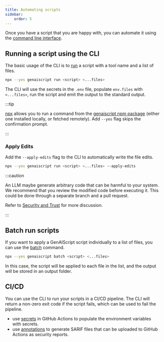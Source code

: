 ```yaml
---
title: Automating scripts
sidebar:
    order: 5
---
```


Once you have a script that you are happy with, you can automate it using the [command line interface](/genaiscript/reference/cli).

## Running a script using the CLI

The basic usage of the CLI is to [run](/genaiscript/reference/cli/run/) a script with a tool name and a list of files.

```sh wrap
npx --yes genaiscript run <script> <...files>
```

The CLI will use the secrets in the `.env` file, populate `env.files` with `<...files>`, run the script
and emit the output to the standard output.

:::tip

[npx](https://docs.npmjs.com/cli/v10/commands/npx) allows you to run a command 
from the [genaiscript npm package](https://www.npmjs.com/package/genaiscript) (either one installed locally, or fetched remotely). 
Add `--yes` flag skips the confirmation prompt.

:::

### Apply Edits

Add the `--apply-edits` flag to the CLI to automatically write the file edits.

```sh wrap "--apply-edits"
npx --yes genaiscript run <script> <...files> --apply-edits
```

:::caution

An LLM maybe generate arbitrary code that can be harmful to your system. 
We recommend that you review the modified code before executing it. This could be done through a separate
branch and a pull request.

Refer to [Security and Trust](/genaiscript/reference/security-and-trust) for more discussion.

:::


## Batch run scripts

If you want to apply a GenAIScript script individually to a list of files, you can use the [batch](/genaiscript/reference/cli/batch) command.

```sh wrap "batch"
npx --yes genaiscript batch <script> <...files>
```

In this case, the script will be applied to each file in the list, and the output will be stored in an output folder.

## CI/CD

You can use the CLI to run your scripts in a CI/CD pipeline. 
The CLI will return a non-zero exit code if the script fails, which can be used to fail the pipeline.

- use [secrets](https://docs.github.com/en/actions/security-guides/using-secrets-in-github-actions) in GitHub Actions to populate the environment variables with secrets.
- use [annotations](/genaiscript/reference/scripts/annotations) to generate SARIF files 
that can be uploaded to GitHub Actions as security reports.